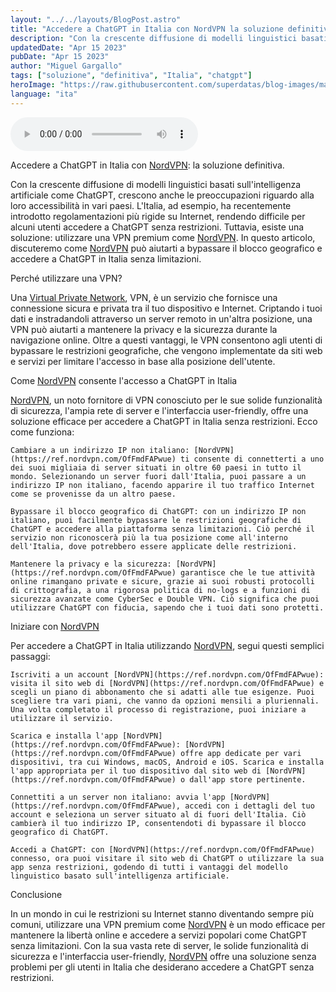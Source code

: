 ```yaml
---
layout: "../../layouts/BlogPost.astro"
title: "Accedere a ChatGPT in Italia con NordVPN la soluzione definitiva"
description: "Con la crescente diffusione di modelli linguistici basati sull'intelligenza artificiale come ChatGPT, crescono anche le preoccupazioni riguardo alla loro accessibilità in vari paesi. L'Italia, ad esempio, ha recentemente introdotto regolamentazioni più rigide su Internet."
updatedDate: "Apr 15 2023"
pubDate: "Apr 15 2023"
author: "Miguel Gargallo"
tags: ["soluzione", "definitiva", "Italia", "chatgpt"]
heroImage: "https://raw.githubusercontent.com/superdatas/blog-images/main/astro-markdown-content.jpeg"
language: "ita"
---
```


<audio controls>
  <source src="https://github.com/superdatas/blog-audios/raw/main/soluzione-definitiva-Italia-chatgpt.mp3" type="audio/mp3" />
</audio> 

Accedere a ChatGPT in Italia con [NordVPN](https://ref.nordvpn.com/OfFmdFAPwue): la soluzione definitiva.

Con la crescente diffusione di modelli linguistici basati sull'intelligenza artificiale come ChatGPT, crescono anche le preoccupazioni riguardo alla loro accessibilità in vari paesi. L'Italia, ad esempio, ha recentemente introdotto regolamentazioni più rigide su Internet, rendendo difficile per alcuni utenti accedere a ChatGPT senza restrizioni. Tuttavia, esiste una soluzione: utilizzare una VPN premium come [NordVPN](https://ref.nordvpn.com/OfFmdFAPwue). In questo articolo, discuteremo come [NordVPN](https://ref.nordvpn.com/OfFmdFAPwue) può aiutarti a bypassare il blocco geografico e accedere a ChatGPT in Italia senza limitazioni.

Perché utilizzare una VPN?

Una [Virtual Private Network](https://ref.nordvpn.com/OfFmdFAPwue), VPN, è un servizio che fornisce una connessione sicura e privata tra il tuo dispositivo e Internet. Criptando i tuoi dati e instradandoli attraverso un server remoto in un'altra posizione, una VPN può aiutarti a mantenere la privacy e la sicurezza durante la navigazione online. Oltre a questi vantaggi, le VPN consentono agli utenti di bypassare le restrizioni geografiche, che vengono implementate da siti web e servizi per limitare l'accesso in base alla posizione dell'utente.

Come [NordVPN](https://ref.nordvpn.com/OfFmdFAPwue) consente l'accesso a ChatGPT in Italia

[NordVPN](https://ref.nordvpn.com/OfFmdFAPwue), un noto fornitore di VPN conosciuto per le sue solide funzionalità di sicurezza, l'ampia rete di server e l'interfaccia user-friendly, offre una soluzione efficace per accedere a ChatGPT in Italia senza restrizioni. Ecco come funziona:

    Cambiare a un indirizzo IP non italiano: [NordVPN](https://ref.nordvpn.com/OfFmdFAPwue) ti consente di connetterti a uno dei suoi migliaia di server situati in oltre 60 paesi in tutto il mondo. Selezionando un server fuori dall'Italia, puoi passare a un indirizzo IP non italiano, facendo apparire il tuo traffico Internet come se provenisse da un altro paese.

    Bypassare il blocco geografico di ChatGPT: con un indirizzo IP non italiano, puoi facilmente bypassare le restrizioni geografiche di ChatGPT e accedere alla piattaforma senza limitazioni. Ciò perché il servizio non riconoscerà più la tua posizione come all'interno dell'Italia, dove potrebbero essere applicate delle restrizioni.

    Mantenere la privacy e la sicurezza: [NordVPN](https://ref.nordvpn.com/OfFmdFAPwue) garantisce che le tue attività online rimangano private e sicure, grazie ai suoi robusti protocolli di crittografia, a una rigorosa politica di no-logs e a funzioni di sicurezza avanzate come CyberSec e Double VPN. Ciò significa che puoi utilizzare ChatGPT con fiducia, sapendo che i tuoi dati sono protetti.

Iniziare con [NordVPN](https://ref.nordvpn.com/OfFmdFAPwue)

Per accedere a ChatGPT in Italia utilizzando [NordVPN](https://ref.nordvpn.com/OfFmdFAPwue), segui questi semplici passaggi:

    Iscriviti a un account [NordVPN](https://ref.nordvpn.com/OfFmdFAPwue): visita il sito web di [NordVPN](https://ref.nordvpn.com/OfFmdFAPwue) e scegli un piano di abbonamento che si adatti alle tue esigenze. Puoi scegliere tra vari piani, che vanno da opzioni mensili a pluriennali. Una volta completato il processo di registrazione, puoi iniziare a utilizzare il servizio.

    Scarica e installa l'app [NordVPN](https://ref.nordvpn.com/OfFmdFAPwue): [NordVPN](https://ref.nordvpn.com/OfFmdFAPwue) offre app dedicate per vari dispositivi, tra cui Windows, macOS, Android e iOS. Scarica e installa l'app appropriata per il tuo dispositivo dal sito web di [NordVPN](https://ref.nordvpn.com/OfFmdFAPwue) o dall'app store pertinente.

    Connettiti a un server non italiano: avvia l'app [NordVPN](https://ref.nordvpn.com/OfFmdFAPwue), accedi con i dettagli del tuo account e seleziona un server situato al di fuori dell'Italia. Ciò cambierà il tuo indirizzo IP, consentendoti di bypassare il blocco geografico di ChatGPT.

    Accedi a ChatGPT: con [NordVPN](https://ref.nordvpn.com/OfFmdFAPwue) connesso, ora puoi visitare il sito web di ChatGPT o utilizzare la sua app senza restrizioni, godendo di tutti i vantaggi del modello linguistico basato sull'intelligenza artificiale.

Conclusione

In un mondo in cui le restrizioni su Internet stanno diventando sempre più comuni, utilizzare una VPN premium come [NordVPN](https://ref.nordvpn.com/OfFmdFAPwue) è un modo efficace per mantenere la libertà online e accedere a servizi popolari come ChatGPT senza limitazioni. Con la sua vasta rete di server, le solide funzionalità di sicurezza e l'interfaccia user-friendly, [NordVPN](https://ref.nordvpn.com/OfFmdFAPwue) offre una soluzione senza problemi per gli utenti in Italia che desiderano accedere a ChatGPT senza restrizioni.